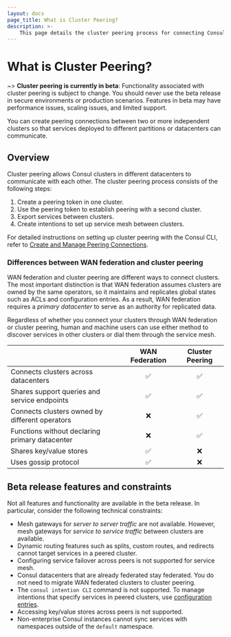 ```yaml
---
layout: docs
page_title: What is Cluster Peering?
description: >-
    This page details the cluster peering process for connecting Consul clusters across datacenters, including differences between cluster peering and the similar concept of WAN federation.
---
```


# What is Cluster Peering?

~> **Cluster peering is currently in beta**: Functionality associated with cluster peering is subject to change. You should never use the beta release in secure environments or production scenarios. Features in beta may have performance issues, scaling issues, and limited support.

You can create peering connections between two or more independent clusters so that services deployed to different partitions or datacenters can communicate.

## Overview

Cluster peering allows Consul clusters in different datacenters to communicate with each other. The cluster peering process consists of the following steps:
1. Create a peering token in one cluster.
1. Use the peering token to establish peering with a second cluster.
1. Export services between clusters.
1. Create intentions to set up service mesh between clusters.

For detailed instructions on setting up cluster peering with the Consul CLI, refer to [Create and Manage Peering Connections](/docs/connect/cluster-peering/create-manage-peering).

### Differences between WAN federation and cluster peering

WAN federation and cluster peering are different ways to connect clusters. The most important distinction is that WAN federation assumes clusters are owned by the same operators, so it maintains and replicates global states such as ACLs and configuration entries. As a result, WAN federation requires a _primary datacenter_ to serve as an authority for replicated data.

Regardless of whether you connect your clusters through WAN federation or cluster peering, human and machine users can use either method to discover services in other clusters or dial them through the service mesh.

|                                                  | WAN Federation | Cluster Peering |
| :----------------------------------------------- | :------------: | :-------------: |
| Connects clusters across datacenters             |    &#9989;     |    &#9989;      |
| Shares support queries and service endpoints     |    &#9989;     |    &#9989;      |
| Connects clusters owned by different operators   |    &#10060;    |    &#9989;      |
| Functions without declaring primary datacenter   |    &#10060;    |    &#9989;      |
| Shares key/value stores                          |    &#9989;     |    &#10060;     |
| Uses gossip protocol                             |    &#9989;     |    &#10060;     |

## Beta release features and constraints
Not all features and functionality are available in the beta release. In particular, consider the following technical constraints:

- Mesh gateways for _server to server traffic_ are not available. However, mesh gateways for _service to service traffic_ between clusters are available.
- Dynamic routing features such as splits, custom routes, and redirects cannot target services in a peered cluster.
- Configuring service failover across peers is not supported for service mesh.
- Consul datacenters that are already federated stay federated. You do not need to migrate WAN federated clusters to cluster peering.
- The `consul intention CLI` command is not supported. To manage intentions that specify services in peered clusters, use [configuration entries](/docs/connect/config-entries/service-intentions).
- Accessing key/value stores across peers is not supported.
- Non-enterprise Consul instances cannot sync services with namespaces outside of the `default` namespace.
